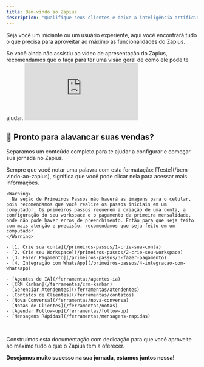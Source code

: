 ```yaml
---
title: Bem-vindo ao Zapius
description: "Qualifique seus clientes e deixe a inteligência artificial cuidar do seu atendimento."
---
```


Seja você um iniciante ou um usuário experiente, aqui você encontrará tudo o que precisa para aproveitar ao máximo as funcionalidades do Zapius.

<Callout type="info" title="📽️ Assista nosso vídeo de apresentação">
  Se você ainda não assistiu ao vídeo de apresentação do Zapius, recomendamos
  que o faça para ter uma visão geral de como ele pode te ajudar.
</Callout>

<iframe
  className="shadow-lg rounded-xl w-full aspect-video"
  src="https://www.youtube.com/embed/xJNvewCjVPY"
  title="YouTube video player"
  frameBorder="0"
  allow="accelerometer; autoplay; clipboard-write; encrypted-media; gyroscope; picture-in-picture"
  allowFullScreen
></iframe>

## 🚀 Pronto para alavancar suas vendas?

Separamos um conteúdo completo para te ajudar a configurar e começar sua jornada no Zapius.

<Info>
  Sempre que você notar uma palavra com esta formatação:
  [Teste](/bem-vindo-ao-zapius), significa que você pode clicar nela para
  acessar mais informações.
</Info>

<Tabs>
  <Tab title="📌 Primeiros Passos">

    <Warning>
      Na seção de Primeiros Passos não haverá as imagens para o celular, pois recomendamos que você realize os passos iniciais em um computador. Os primeiros passos requerem a criação de uma conta, a configuração do seu workspace e o pagamento da primeira mensalidade, onde não pode haver erros de preenchimento. Então para que seja feito com mais atenção e precisão, recomendamos que seja feito em um computador.
    </Warning>

    - [1. Crie sua conta](/primeiros-passos/1-crie-sua-conta)
    - [2. Crie seu Workspace](/primeiros-passos/2-crie-seu-workspace)
    - [3. Fazer Pagamento](/primeiros-passos/3-fazer-pagamento)
    - [4. Integração com WhatsApp](/primeiros-passos/4-integracao-com-whatsapp)

  </Tab>
  
  <Tab title="🔧 Ferramentas">
    
    - [Agentes de IA](/ferramentas/agentes-ia)
    - [CRM Kanban](/ferramentas/crm-kanban)
    - [Gerenciar Atendentes](/ferramentas/atendentes)
    - [Contatos de Clientes](/ferramentas/contatos)
    - [Nova Conversa](/ferramentas/nova-conversa)
    - [Notas de Clientes](/ferramentas/notas)
    - [Agendar Follow-up](/ferramentas/follow-up)
    - [Mensagens Rápidas](/ferramentas/mensagens-rapidas)

  </Tab>
</Tabs>

<br />

Construímos esta documentação com dedicação para que você aproveite ao máximo tudo o que o Zapius tem a oferecer.

**Desejamos muito sucesso na sua jornada, estamos juntos nessa!**
